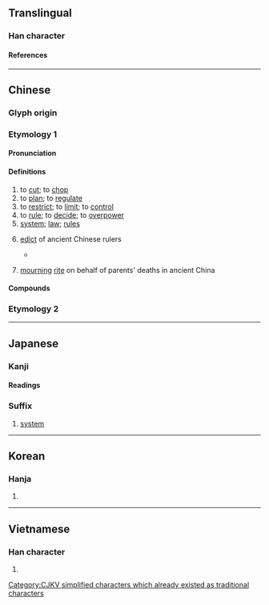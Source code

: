 {{also|製}}
{{character info/new}}
==Translingual==

===Han character===
{{Han char|rn=18|rad=刀|as=06|sn=8|four=22200|canj=HBLN|ids=⿰⿻牛冂刂}}

====References====
{{Han ref|kx=0139.020|dkj=01961|dj=0315.100|hdz=10335.010|uh=5236}}

----

==Chinese==
===Glyph origin===
{{Han etym}}
===Etymology 1===
{{zh-forms}}

====Pronunciation====
{{zh-pron
|m=zhì
|m-s=
|c=zai3
|c-t=
|g=
|h=pfs=chṳ
|j=
|mb=
|md=
|mn=xm,qz,tw:chè/zz:chì
|mn-t=
|w=
|x=
|mc=y
|oc=y
|cat=v,n,a
}}

====Definitions====
{{zh-hanzi}}

# to [[cut]]; to [[chop]]
# to [[plan]]; to [[regulate]]
# to [[restrict]]; to [[limit]]; to [[control]]
# to [[rule]]; to [[decide]]; to [[overpower]]
# [[system]]; [[law]]; [[rule]]s
# {{lb|zh|historical}} [[edict]] of ancient Chinese rulers
#* {{zh-x|國君 死 社稷，大夫 死 眾，士 死 制。|A ruler should die for his altars; a [[w:Chinese nobility|great officer]], with the host (he commands); an [[w:Shi (yeoman)|inferior officer]], for '''his charge'''.|ref=Liji}}
# {{lb|zh|historical}} [[mourning]] [[rite]] on behalf of parents' deaths in ancient China

====Compounds====
{{zh-der|制壓射擊|制軍|制訂|制憲|制限選舉|三八制|交通管制|制禮作樂|八進制|制動器|封建制度|帝制|制梃|制空權|年金制度|學位制度|制限|兩院制|一物一制|古制|全日制|多黨制|國際公制|制空|制水閥|宰制|保護狀制|專勤制度|品質管制|初選制|制度|制動因子|均田制|強制認領|創制權|制憲權|制勘|因時制宜|制服|出奇制勝|二田制|學制|制高點|制變|創制|兵制|強制|制度化|因地制宜|二進制|二部制|制幣|制裁|制約反應|制勝|制伏|家長制|內婚制|委員制|制臺|因事制宜|制服警察|不能自制|一國兩制|典章制度|徵兵制度|循環制|君主制|公有制|十進制|克敵制勝|制敵機先|待制|典制|形制|強制辯護|強制執行|以夷制夷|二進制碼|建制|制錢|制定|制禮|制止|回饋控制|儀制|制科|幣制|專制|守制|募兵制|屯田制|八旗制度|強制處分|導生制|導師制|一院制|制動火箭|專制政體|專制政治|恩給制|佃租制度|伯克制度|兩黨制|強制罪|公用限制|包班制|官制|慈制|制藝|制舉|共審制度|制書|以柔制剛|制導|代議制|制約刺激|克制|國防體制|均權制度|報窮制裁|強制保險|君主專制|嚴制|單婚制|單法貨制|八小時制|制義|制海權|合議制|以弱制強|外匯管制|制策|反制|功績制|受制|包待制|劫制|制誥|制衡|制約|制海|制式|制命|制中|井田制度|公制|後發制人|家庭制度|內閣制|先發制人|壓制|學徒制|保結制度|以暴制暴|發射控制|生產管制|機制|抑制栽培|燈火管制|控制單元|控制|洪憲帝制|會簽制度|數值控制|知制誥|新制|矯制|特惠制度|稱制|控制桿|改制|擺制|抵制|數位控制|盟旗制度|毫無節制|挾制|百分制|程式控制|程序控制|社會控制|禮制|禁制令|禁制|津貼制度|牽制|稅制|控制室|法制局|扼制|柔能制剛|權制|應制|社會制度|拑制|抑制|泰勒制度|教育制度|王制|私有制|服制|控制棒|漫無節制|父系制度|料敵制勝|標準制|民主制度|母系制度|犬牙相制|法制|控制卡|管制|箝制|米制|自制|管制塔臺|酋長制度|編制|經濟制裁|解制|隨時制宜|英制|管制路線|電子反制|領導制度|統制|責任制|管制空域|脈不制肉|自動控制|道爾頓制|郡國制|管制品|節制|農奴制度|電檢制|觀審制度|量出制入|臨機制變|終制|雜婚制|聽證制度|脅制|首長制|管制區域|舊制|聘任制|議會制|陪審制|限制選舉|限制級|限制住居|限制|防制|警察制度|節制資本|開明專制|級任制|配給制度|鴻篇巨制|遏制|軍制|臨機制勝|輪作制度|軌制|複婚制|鉗制|限制詞|體制|臨制|觀護制度|裁制|管制中心|總統制|莊園制度|軍事管制|顓制|經制|結制}}

===Etymology 2===
{{zh-see|製|sv}}

----

==Japanese==

===Kanji===
{{ja-kanji|grade=5|rs=刀06}}

====Readings====
{{ja-readings
|goon=せ
|kanon=せい
|kun=おさ-える
|nanori=いさむ, おさむ, さだ, すけ, ただ, のり
}}

===Suffix===
{{ja-pos|せい|suffix}}

# [[system]]

----

==Korean==

===Hanja===
{{ko-hanja|제}}

# {{rfdef|ko|sort=刀06}}

----

==Vietnamese==

===Han character===
{{vi-readings|reading=[[chế]], [[chới]], [[chơi]], [[choi]], [[xế]], [[xiết]]|rs=刀06}}

# {{rfdef|vi|sort=刀06}}

[[Category:CJKV simplified characters which already existed as traditional characters]]